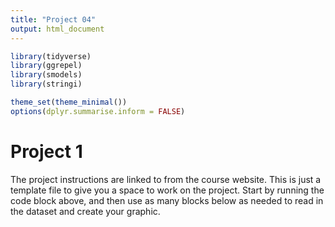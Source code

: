 ```yaml
---
title: "Project 04"
output: html_document
---
```


```r
library(tidyverse)
library(ggrepel)
library(smodels)
library(stringi)

theme_set(theme_minimal())
options(dplyr.summarise.inform = FALSE)
```

# Project 1

The project instructions are linked to from the course website. This is just a
template file to give you a space to work on the project. Start by running the
code block above, and then use as many blocks below as needed to read in the
dataset and create your graphic.

```r

```
